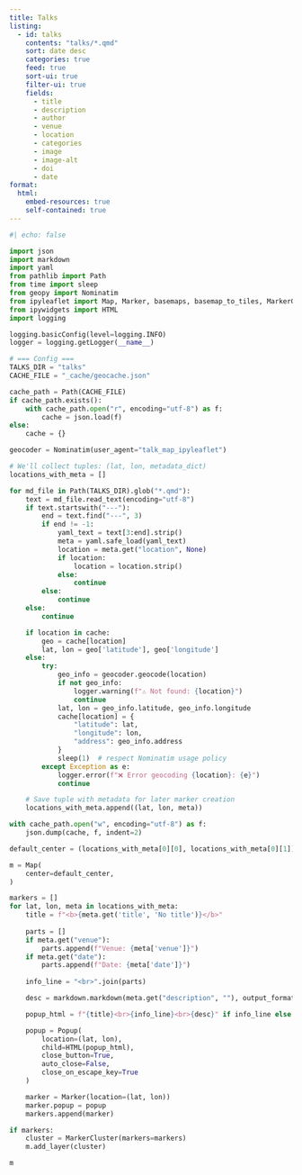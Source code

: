```yaml
---
title: Talks
listing: 
  - id: talks
    contents: "talks/*.qmd"
    sort: date desc
    categories: true
    feed: true
    sort-ui: true
    filter-ui: true
    fields: 
      - title
      - description
      - author
      - venue
      - location
      - categories
      - image
      - image-alt
      - doi
      - date
format:
  html:
    embed-resources: true
    self-contained: true
---
```


:::{#talks}
:::

```python
#| echo: false

import json
import markdown
import yaml
from pathlib import Path
from time import sleep
from geopy import Nominatim
from ipyleaflet import Map, Marker, basemaps, basemap_to_tiles, MarkerCluster, Popup
from ipywidgets import HTML
import logging

logging.basicConfig(level=logging.INFO)
logger = logging.getLogger(__name__)

# === Config ===
TALKS_DIR = "talks"
CACHE_FILE = "_cache/geocache.json"

cache_path = Path(CACHE_FILE)
if cache_path.exists():
    with cache_path.open("r", encoding="utf-8") as f:
        cache = json.load(f)
else:
    cache = {}

geocoder = Nominatim(user_agent="talk_map_ipyleaflet")

# We'll collect tuples: (lat, lon, metadata_dict)
locations_with_meta = []

for md_file in Path(TALKS_DIR).glob("*.qmd"):
    text = md_file.read_text(encoding="utf-8")
    if text.startswith("---"):
        end = text.find("---", 3)
        if end != -1:
            yaml_text = text[3:end].strip()
            meta = yaml.safe_load(yaml_text)
            location = meta.get("location", None)
            if location:
                location = location.strip()
            else:
                continue
        else:
            continue
    else:
        continue

    if location in cache:
        geo = cache[location]
        lat, lon = geo['latitude'], geo['longitude']
    else:
        try:
            geo_info = geocoder.geocode(location)
            if not geo_info:
                logger.warning(f"⚠️ Not found: {location}")
                continue
            lat, lon = geo_info.latitude, geo_info.longitude
            cache[location] = {
                "latitude": lat,
                "longitude": lon,
                "address": geo_info.address
            }
            sleep(1)  # respect Nominatim usage policy
        except Exception as e:
            logger.error(f"❌ Error geocoding {location}: {e}")
            continue

    # Save tuple with metadata for later marker creation
    locations_with_meta.append((lat, lon, meta))

with cache_path.open("w", encoding="utf-8") as f:
    json.dump(cache, f, indent=2)

default_center = (locations_with_meta[0][0], locations_with_meta[0][1]) if locations_with_meta else (0, 0)

m = Map(
    center=default_center,
)

markers = []
for lat, lon, meta in locations_with_meta:
    title = f"<b>{meta.get('title', 'No title')}</b>"
    
    parts = []
    if meta.get("venue"):
        parts.append(f"Venue: {meta['venue']}")
    if meta.get("date"):
        parts.append(f"Date: {meta['date']}")
    
    info_line = "<br>".join(parts)

    desc = markdown.markdown(meta.get("description", ""), output_format="html5").strip()

    popup_html = f"{title}<br>{info_line}<br>{desc}" if info_line else f"{title}<br>{desc}"

    popup = Popup(
        location=(lat, lon),
        child=HTML(popup_html),
        close_button=True,
        auto_close=False,
        close_on_escape_key=True
    )

    marker = Marker(location=(lat, lon))
    marker.popup = popup
    markers.append(marker)

if markers:
    cluster = MarkerCluster(markers=markers)
    m.add_layer(cluster)

m
```

